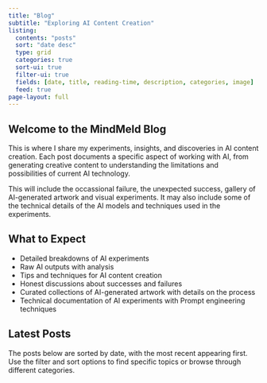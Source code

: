 ```yaml
---
title: "Blog"
subtitle: "Exploring AI Content Creation"
listing:
  contents: "posts"
  sort: "date desc"
  type: grid
  categories: true
  sort-ui: true
  filter-ui: true
  fields: [date, title, reading-time, description, categories, image]
  feed: true
page-layout: full
---
```


:::{.column-page}
# Welcome to the MindMeld Blog

This is where I share my experiments, insights, and discoveries in AI content creation. Each post documents a specific aspect of working with AI, from generating creative content to understanding the limitations and possibilities of current AI technology.

This will include the occassional failure, the unexpected success, gallery of AI-generated artwork and visual experiments. It may also include some of the technical details of the AI models and techniques used in the experiments. 

:::{.callout-note}
## What to Expect

- Detailed breakdowns of AI experiments
- Raw AI outputs with analysis
- Tips and techniques for AI content creation
- Honest discussions about successes and failures
- Curated collections of AI-generated artwork with details on the process
- Technical documentation of AI experiments with Prompt engineering techniques

:::

## Latest Posts

The posts below are sorted by date, with the most recent appearing first. Use the filter and sort options to find specific topics or browse through different categories.
:::